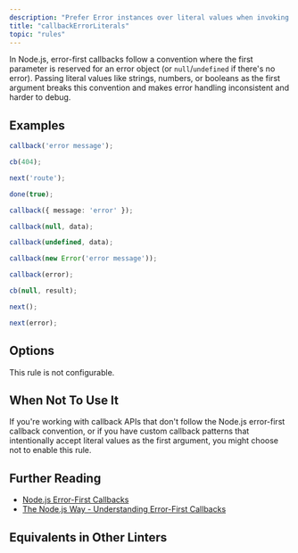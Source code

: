 ```yaml
---
description: "Prefer Error instances over literal values when invoking error-first callbacks."
title: "callbackErrorLiterals"
topic: "rules"
---
```




<RuleSummary plugin="node" rule="callbackErrorLiterals" />

In Node.js, error-first callbacks follow a convention where the first parameter is reserved for an error object (or `null`/`undefined` if there's no error).
Passing literal values like strings, numbers, or booleans as the first argument breaks this convention and makes error handling inconsistent and harder to debug.

## Examples

<Tabs>
<TabItem label="❌ Incorrect">

```ts
callback('error message');

cb(404);

next('route');

done(true);

callback({ message: 'error' });
```

</TabItem>
<TabItem label="✅ Correct">

```ts
callback(null, data);

callback(undefined, data);

callback(new Error('error message'));

callback(error);

cb(null, result);

next();

next(error);
```

</TabItem>
</Tabs>

## Options

This rule is not configurable.

## When Not To Use It

If you're working with callback APIs that don't follow the Node.js error-first callback convention, or if you have custom callback patterns that intentionally accept literal values as the first argument, you might choose not to enable this rule.

## Further Reading

- [Node.js Error-First Callbacks](https://nodejs.org/api/errors.html)
- [The Node.js Way - Understanding Error-First Callbacks](https://fredkschott.com/post/2014/03/understanding-error-first-callbacks-in-node-js/)

## Equivalents in Other Linters

<RuleEquivalents pluginId="node" ruleId="callbackErrorLiterals" />
